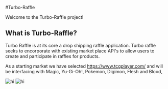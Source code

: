 #Turbo-Raffle
 
Welcome to the Turbo-Raffle project!

## What is Turbo-Raffle?

Turbo Raffle is at its core a drop shipping raffle application.
Turbo raffle seeks to encorporate with existing market place API's to allow users to create and participate in raffles for products.

As a starting market we have selected https://www.tcgplayer.com/ and will be interfacing with Magic, Yu-Gi-Oh!, Pokemon, Digimon, Flesh and Blood, 


![hi](../assets/businesspepe.png)
![hi](../assets/1654724172621.jpg)
